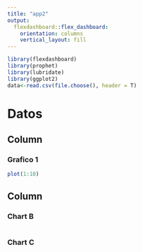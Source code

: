 ```yaml
---
title: "app2"
output: 
  flexdashboard::flex_dashboard:
    orientation: columns
    vertical_layout: fill
---
```


```r
library(flexdashboard)
library(prophet)
library(lubridate)
library(ggplot2)
data<-read.csv(file.choose(), header = T)
```


Datos
===========================

Column {data-width=650}
--------------------------

### Grafico 1

```r
plot(1:10)
```

Column {data-width=350}
-----------------------------------------------------------------------

### Chart B

```r

```

### Chart C

```r

```

